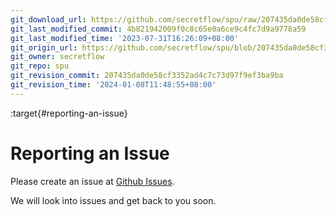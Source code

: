 ```yaml
---
git_download_url: https://github.com/secretflow/spu/raw/207435da0de58cf3352ad4c7c73d97f9ef3ba9ba/docs/getting_started/issue.rst
git_last_modified_commit: 4b821942009f0c8c65e0a6ce9c4fc7d9a9778a59
git_last_modified_time: '2023-07-31T16:26:09+08:00'
git_origin_url: https://github.com/secretflow/spu/blob/207435da0de58cf3352ad4c7c73d97f9ef3ba9ba/docs/getting_started/issue.rst
git_owner: secretflow
git_repo: spu
git_revision_commit: 207435da0de58cf3352ad4c7c73d97f9ef3ba9ba
git_revision_time: '2024-01-08T11:48:55+08:00'
---
```


:target{#reporting-an-issue}

# Reporting an Issue

Please create an issue at [Github Issues](https://github.com/secretflow/spu/issues).

We will look into issues and get back to you soon.
